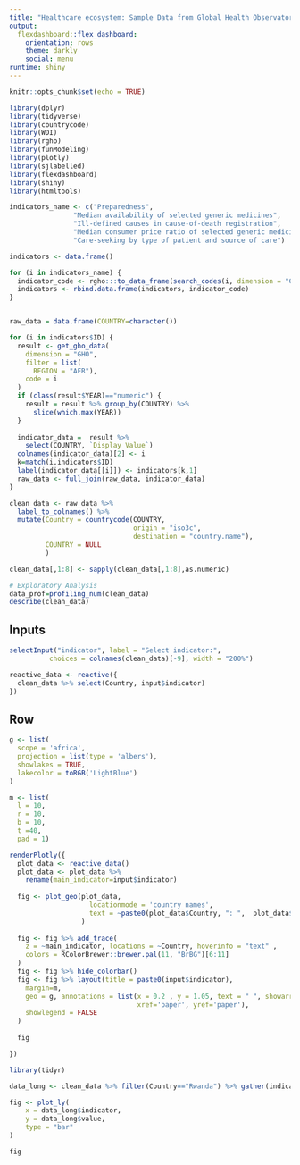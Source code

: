 ---
title: "Healthcare ecosystem: Sample Data from Global Health Observatory (Dorcas, K. & Steven, K.)"
output: 
  flexdashboard::flex_dashboard:
    orientation: rows
    theme: darkly
    social: menu
runtime: shiny
---

```{r Packages, include=FALSE}
knitr::opts_chunk$set(echo = TRUE)

library(dplyr)
library(tidyverse)
library(countrycode)
library(WDI)
library(rgho)
library(funModeling)
library(plotly)
library(sjlabelled)
library(flexdashboard)
library(shiny)
library(htmltools)
```


```{r data, include=FALSE}

indicators_name <- c("Preparedness",
                "Median availability of selected generic medicines",
                "Ill-defined causes in cause-of-death registration",
                "Median consumer price ratio of selected generic medicines",
                "Care-seeking by type of patient and source of care")

indicators <- data.frame()

for (i in indicators_name) {
  indicator_code <- rgho:::to_data_frame(search_codes(i, dimension = "GHO"))
  indicators <- rbind.data.frame(indicators, indicator_code)
}


raw_data = data.frame(COUNTRY=character())

for (i in indicators$ID) {
  result <- get_gho_data(
    dimension = "GHO",
    filter = list(
      REGION = "AFR"),
    code = i
  )
  if (class(result$YEAR)=="numeric") {
    result = result %>% group_by(COUNTRY) %>% 
      slice(which.max(YEAR)) 
  }
  
  indicator_data =  result %>% 
    select(COUNTRY, `Display Value`)
  colnames(indicator_data)[2] <- i
  k=match(i,indicators$ID)
  label(indicator_data[[i]]) <- indicators[k,1]
  raw_data <- full_join(raw_data, indicator_data)
}

clean_data <- raw_data %>% 
  label_to_colnames() %>%
  mutate(Country = countrycode(COUNTRY,
                               origin = "iso3c",
                               destination = "country.name"),
         COUNTRY = NULL
         )

clean_data[,1:8] <- sapply(clean_data[,1:8],as.numeric)
```


```{r, include=FALSE}
# Exploratory Analysis
data_prof=profiling_num(clean_data)
describe(clean_data)

```


Inputs {.sidebar}
-----------------------------------------------------------------------

```{r, echo=FALSE}

selectInput("indicator", label = "Select indicator:",
          choices = colnames(clean_data)[-9], width = "200%")

reactive_data <- reactive({
  clean_data %>% select(Country, input$indicator)
})
```

Row
----------------------------------------------------------------------- 

```{r visual object, echo=FALSE}
g <- list(
  scope = 'africa',
  projection = list(type = 'albers'),
  showlakes = TRUE,
  lakecolor = toRGB('LightBlue')
)

m <- list(
  l = 10,
  r = 10,
  b = 10,
  t =40,
  pad = 1)

renderPlotly({
  plot_data <- reactive_data() 
  plot_data <- plot_data %>%
    rename(main_indicator=input$indicator)
  
  fig <- plot_geo(plot_data, 
                    locationmode = 'country names', 
                    text = ~paste0(plot_data$Country, ": ",  plot_data$main_indicator)
                  )
  
  fig <- fig %>% add_trace(
    z = ~main_indicator, locations = ~Country, hoverinfo = "text" ,
    colors = RColorBrewer::brewer.pal(11, "BrBG")[6:11]
  )
  fig <- fig %>% hide_colorbar()
  fig <- fig %>% layout(title = paste0(input$indicator),
    margin=m,
    geo = g, annotations = list(x = 0.2 , y = 1.05, text = " ", showarrow = F, 
                                xref='paper', yref='paper'), 
    showlegend = FALSE
  ) 
  
  fig

})

```

```{r, include=FALSE}
library(tidyr)

data_long <- clean_data %>% filter(Country=="Rwanda") %>% gather(indicator, value, Preparedness:`Care-seeking by type of patient and source of care (%)`, factor_key=TRUE)

fig <- plot_ly(
    x = data_long$indicator,
    y = data_long$value,
    type = "bar"
)

fig
```


